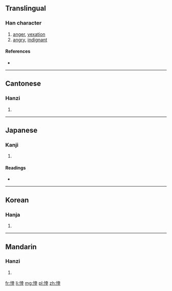 ==Translingual==

===Han character===
{{Han char|rn=61|rad=心|as=08|sn=11|four=9404<sub>1</sub>|canj=心土廿十 (PGTJ)}}

# [[anger]], [[vexation]]
# [[angry]], [[indignant]]

====References====
* {{Han ref|kx=0389.120|dkj=10737|dj=0722.170|hdz=42313.050|uh=60BB|ud=24763|bh=B1A2|bd=45474}}

----

==Cantonese==

===Hanzi===
{{yue-hanzi|jyut=|y=hang6}}

# {{defn|Cantonese|sort=心08}}

----

==Japanese==

===Kanji===
{{ja-kanji|grade=|rs=心08}}

# {{defn|Japanese|sort=心08}}

====Readings====
* {{ja-readings|on=[[けい]] (kei), [[ぎょう]] (gyō), [[こう]] (kō)|kun=[[もとる]] (motoru)}}

----

==Korean==

===Hanja===
{{ko-hanja|hangeul=행|eumhun=|rv=haeng|mr=haeng|y=hayng}}

# {{defn|Korean|sort=心08}}

----

==Mandarin==

===Hanzi===
{{cmn-hanzi|pin=[[xìng]] ([[xing4]])|wg=hsing<sup>4</sup>}}

# {{defn|Mandarin|sort=心08}}

[[fr:悻]]
[[li:悻]]
[[mg:悻]]
[[pl:悻]]
[[zh:悻]]